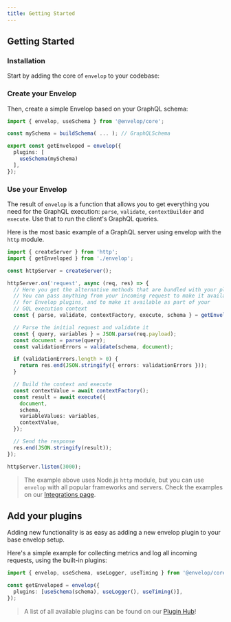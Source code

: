 ```yaml
---
title: Getting Started
---
```


## Getting Started

### Installation

Start by adding the core of `envelop` to your codebase:

<PackageInstall packageName="graphql @envelop/core" />

### Create your Envelop

Then, create a simple Envelop based on your GraphQL schema:

```ts
import { envelop, useSchema } from '@envelop/core';

const mySchema = buildSchema( ... ); // GraphQLSchema

export const getEnveloped = envelop({
  plugins: [
    useSchema(mySchema)
  ],
});
```

### Use your Envelop

The result of `envelop` is a function that allows you to get everything you need for the GraphQL execution: `parse`, `validate`, `contextBuilder` and `execute`. Use that to run the client's GraphQL queries.

Here is the most basic example of a GraphQL server using envelop with the `http` module.

```ts
import { createServer } from 'http';
import { getEnveloped } from './envelop';

const httpServer = createServer();

httpServer.on('request', async (req, res) => {
  // Here you get the alternative methods that are bundled with your plugins
  // You can pass anything from your incoming request to make it available
  // for Envelop plugins, and to make it available as part of your
  // GQL execution context
  const { parse, validate, contextFactory, execute, schema } = getEnveloped({ req });

  // Parse the initial request and validate it
  const { query, variables } = JSON.parse(req.payload);
  const document = parse(query);
  const validationErrors = validate(schema, document);

  if (validationErrors.length > 0) {
    return res.end(JSON.stringify({ errors: validationErrors }));
  }

  // Build the context and execute
  const contextValue = await contextFactory();
  const result = await execute({
    document,
    schema,
    variableValues: variables,
    contextValue,
  });

  // Send the response
  res.end(JSON.stringify(result));
});

httpServer.listen(3000);
```

> The example above uses Node.js `http` module, but you can use `envelop` with all popular frameworks and servers. Check the examples on our [Integrations page](/docs/integrations).

## Add your plugins

Adding new functionality is as easy as adding a new envelop plugin to your base envelop setup.

Here's a simple example for collecting metrics and log all incoming requests, using the built-in plugins:

```ts
import { envelop, useSchema, useLogger, useTiming } from '@envelop/core';

const getEnveloped = envelop({
  plugins: [useSchema(schema), useLogger(), useTiming()],
});
```

> A list of all available plugins can be found on our [Plugin Hub](/plugins)!
